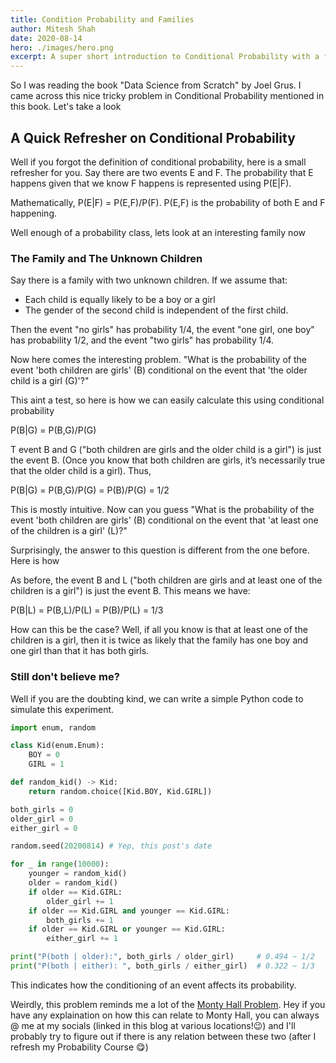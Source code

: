 ---
title: Condition Probability and Families
author: Mitesh Shah
date: 2020-08-14
hero: ./images/hero.png
excerpt: A super short introduction to Conditional Probability with a fun tricky problem involving a family and their unknown children.
---
So I was reading the book "Data Science from Scratch" by Joel Grus. I came across this nice tricky problem in Conditional Probability mentioned in this book. Let's take a look

## A Quick Refresher on Conditional Probability

Well if you forgot the definition of conditional probability, here is a small refresher for you. Say there are two events E and F. The probability that E happens given that we know F happens is represented using P(E|F).

Mathematically, P(E|F) = P(E,F)/P(F). P(E,F) is the probability of both E and F happening.

Well enough of a probability class, lets look at an interesting family now

### The Family and The Unknown Children

Say there is a family with two unknown children. If we assume that:
* Each child is equally likely to be a boy or a girl
* The gender of the second child is independent of the first child.

Then the event "no girls" has probability 1/4, the event "one girl, one boy" has probability 1/2, and the event "two girls" has probability 1/4.

Now here comes the interesting problem. "What is the probability of the event 'both children are girls' (B) conditional on the event that 'the older child is a girl (G)'?"

This aint a test, so here is how we can easily calculate this using conditional probability

P(B|G) = P(B,G)/P(G)

T event B and G ("both children are girls and the older child is a girl") is just the event B. (Once you know that both children are girls, it’s necessarily true that the older child is a girl). Thus,

P(B|G) = P(B,G)/P(G) = P(B)/P(G) = 1/2

This is mostly intuitive. Now can you guess "What is the probability of the event 'both children are girls' (B) conditional on the event that 'at least one of the children is a girl' (L)?"

Surprisingly, the answer to this question is different from the one before. Here is how

As before, the event B and L ("both children are girls and at least one of the children is a girl") is just the event B. This means we have:

P(B|L) = P(B,L)/P(L) = P(B)/P(L) = 1/3

How can this be the case? Well, if all you know is that at least one of the children is a girl, then it is twice as likely that the family has one boy and one girl than that it has both girls.

### Still don't believe me?

Well if you are the doubting kind, we can write a simple Python code to simulate this experiment.

```python
import enum, random

class Kid(enum.Enum):
    BOY = 0
    GIRL = 1

def random_kid() -> Kid:
    return random.choice([Kid.BOY, Kid.GIRL])

both_girls = 0
older_girl = 0
either_girl = 0

random.seed(20200814) # Yep, this post's date

for _ in range(10000):
    younger = random_kid()
    older = random_kid()
    if older == Kid.GIRL:
        older_girl += 1
    if older == Kid.GIRL and younger == Kid.GIRL:
        both_girls += 1
    if older == Kid.GIRL or younger == Kid.GIRL:
        either_girl += 1

print("P(both | older):", both_girls / older_girl)     # 0.494 ~ 1/2
print("P(both | either): ", both_girls / either_girl)  # 0.322 ~ 1/3
```

This indicates how the conditioning of an event affects its probability.

Weirdly, this problem reminds me a lot of the [Monty Hall Problem](https://en.wikipedia.org/wiki/Monty_Hall_problem). Hey if you have any explaination on how this can relate to Monty Hall, you can always @ me at my socials (linked in this blog at various locations!😉) and I'll probably try to figure out if there is any relation between these two (after I refresh my Probability Course 😋)
